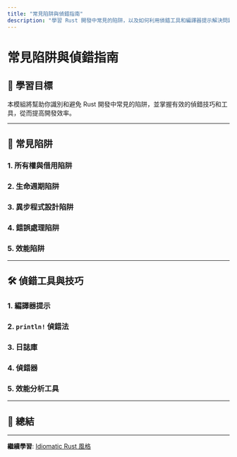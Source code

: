 ```yaml
---
title: "常見陷阱與偵錯指南"
description: "學習 Rust 開發中常見的陷阱，以及如何利用偵錯工具和編譯器提示解決問題"
---
```


# 常見陷阱與偵錯指南

## 📖 學習目標

本模組將幫助你識別和避免 Rust 開發中常見的陷阱，並掌握有效的偵錯技巧和工具，從而提高開發效率。

---

## 🎯 常見陷阱

### 1. 所有權與借用陷阱

### 2. 生命週期陷阱

### 3. 異步程式設計陷阱

### 4. 錯誤處理陷阱

### 5. 效能陷阱

---

## 🛠️ 偵錯工具與技巧

### 1. 編譯器提示

### 2. `println!` 偵錯法

### 3. 日誌庫

### 4. 偵錯器

### 5. 效能分析工具

---

## 📝 總結

---

**繼續學習**: [Idiomatic Rust 風格](./module-11-idiomatic-rust-style)
